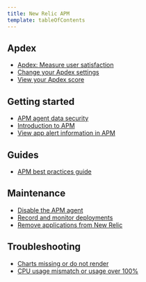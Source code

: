 ```yaml
---
title: New Relic APM
template: tableOfContents
---
```


## Apdex

* [Apdex: Measure user satisfaction](/docs/apm/new-relic-apm/apdex/apdex-measure-user-satisfaction)
* [Change your Apdex settings](/docs/apm/new-relic-apm/apdex/change-your-apdex-settings)
* [View your Apdex score](/docs/apm/new-relic-apm/apdex/view-your-apdex-score)

## Getting started

* [APM agent data security](/docs/apm/new-relic-apm/getting-started/apm-agent-data-security)
* [Introduction to APM](/docs/apm/new-relic-apm/getting-started/introduction-apm)
* [View app alert information in APM](/docs/apm/new-relic-apm/getting-started/view-app-alert-information-apm)

## Guides

* [APM best practices guide](/docs/apm/new-relic-apm/guides/apm-best-practices-guide)

## Maintenance

* [Disable the APM agent](/docs/apm/new-relic-apm/maintenance/disable-apm-agent)
* [Record and monitor deployments](/docs/apm/new-relic-apm/maintenance/record-monitor-deployments)
* [Remove applications from New Relic](/docs/apm/new-relic-apm/maintenance/remove-applications-new-relic)

## Troubleshooting

* [Charts missing or do not render](/docs/apm/new-relic-apm/troubleshooting/charts-missing-or-do-not-render)
* [CPU usage mismatch or usage over 100%](/docs/apm/new-relic-apm/troubleshooting/cpu-usage-mismatch-or-usage-over-100)

